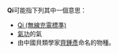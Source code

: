 '''Qi'''可能指下列其中一個意思：
* [[Qi_(無線充電標準)|Qi (無線充電標準)]]
* [[氣功|氣功]]的氣
* 由中國貝類學家[[齊鍾彥|齊鍾彥]]命名的物種。

{{disambig|cat=非中文名称消歧义}}